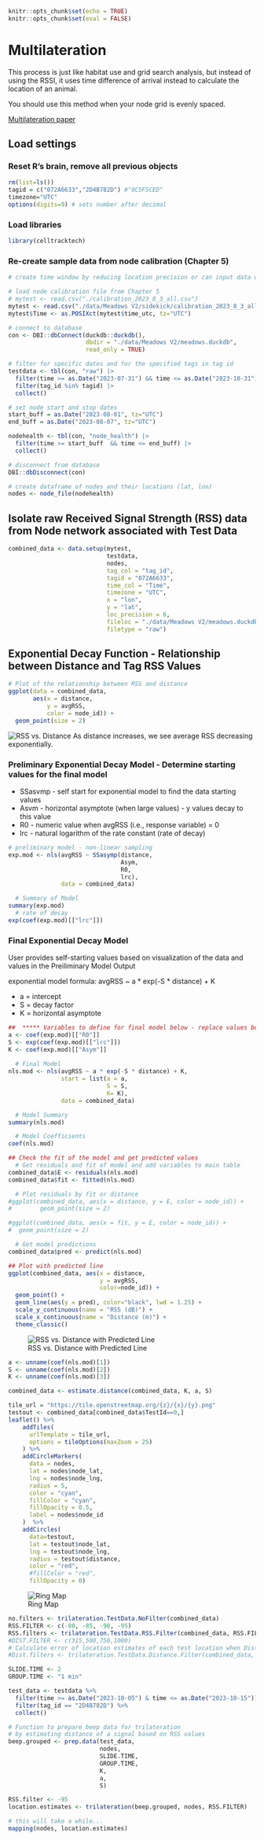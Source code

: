 ```r
knitr::opts_chunk$set(echo = TRUE)
knitr::opts_chunk$set(eval = FALSE)
```

# Multilateration
This process is just like habitat use and grid search analysis, but instead of using the RSSI, it uses time difference of arrival instead to calculate the location of an animal.

You should use this method when your node grid is evenly spaced.

[Multilateration paper](https://pubmed.ncbi.nlm.nih.gov/35169450/)

## Load settings

### Reset R's brain, remove all previous objects
```r
rm(list=ls())
tagid = c("072A6633","2D4B782D") #"0C5F5CED"
timezone="UTC"
options(digits=9) # sets number after decimal
```

### Load libraries
```r
library(celltracktech)
```

### Re-create sample data from node calibration (Chapter 5)
```r
# create time window by reducing location precision or can input data with TestId column (user-defined window)

# load node calibration file from Chapter 5
# mytest <- read.csv("./calibration_2023_8_3_all.csv")
mytest <- read.csv("./data/Meadows V2/sidekick/calibration_2023_8_3_all.csv")
mytest$Time <- as.POSIXct(mytest$time_utc, tz="UTC")

# connect to database
con <- DBI::dbConnect(duckdb::duckdb(), 
                      dbdir = "./data/Meadows V2/meadows.duckdb", 
                      read_only = TRUE)

# filter for specific dates and for the specified tags in tag id
testdata <- tbl(con, "raw") |> 
  filter(time >= as.Date("2023-07-31") && time <= as.Date("2023-10-31")) |>
  filter(tag_id %in% tagid) |>
  collect()

# set node start and stop dates
start_buff = as.Date("2023-08-01", tz="UTC")
end_buff = as.Date("2023-08-07", tz="UTC")

nodehealth <- tbl(con, "node_health") |>
  filter(time >= start_buff  && time <= end_buff) |>
  collect()

# disconnect from database
DBI::dbDisconnect(con)

# create dataframe of nodes and their locations (lat, lon)
nodes <- node_file(nodehealth)
```

## Isolate raw Received Signal Strength (RSS) data from Node network associated with Test Data
```r
combined_data <- data.setup(mytest, 
                            testdata, 
                            nodes, 
                            tag_col = "tag_id", 
                            tagid = "072A6633", 
                            time_col = "Time",
                            timezone = "UTC",
                            x = "lon",
                            y = "lat", 
                            loc_precision = 6, 
                            fileloc = "./data/Meadows V2/meadows.duckdb", 
                            filetype = "raw")
```

## Exponential Decay Function - Relationship between Distance and Tag RSS Values
```r
# Plot of the relationship between RSS and distance
ggplot(data = combined_data, 
       aes(x = distance, 
           y = avgRSS, 
           color = node_id)) + 
  geom_point(size = 2)
```
![RSS vs. Distance](images/multilateration_rss_vs_distance.png)
As distance increases, we see average RSS decreasing exponentially.

### Preliminary Exponential Decay Model - Determine starting values for the final model

* SSasvmp - self start for exponential model to find the data starting values
* Asvm - horizontal asymptote (when large values) - y values decay to this value
* R0 - numeric value when avgRSS (i.e., response variable) = 0
* lrc - natural logarithm of the rate constant (rate of decay)

```r
# preliminary model - non-linear sampling
exp.mod <- nls(avgRSS ~ SSasymp(distance, 
                                Asym, 
                                R0, 
                                lrc), 
               data = combined_data)

  # Summary of Model
summary(exp.mod)
  # rate of decay
exp(coef(exp.mod)[["lrc"]])
```

### Final Exponential Decay Model

User provides self-starting values based on visualization of the data and values in the Preiliminary Model Output

exponential model formula: avgRSS ~ a * exp(-S * distance) + K

* a = intercept
* S = decay factor
* K = horizontal asymptote

```r
##  ***** Variables to define for final model below - replace values below with values from exp.mod ****  ## 
a <- coef(exp.mod)[["R0"]]
S <- exp(coef(exp.mod)[["lrc"]])
K <- coef(exp.mod)[["Asym"]]
  
  # Final Model
nls.mod <- nls(avgRSS ~ a * exp(-S * distance) + K, 
               start = list(a = a, 
                            S = S, 
                            K= K), 
               data = combined_data)

  # Model Summary
summary(nls.mod)

  # Model Coefficients 
coef(nls.mod)

## Check the fit of the model and get predicted values
  # Get residuals and fit of model and add variables to main table
combined_data$E <- residuals(nls.mod)
combined_data$fit <- fitted(nls.mod)

  # Plot residuals by fit or distance
#ggplot(combined_data, aes(x = distance, y = E, color = node_id)) +
#        geom_point(size = 2)

#ggplot(combined_data, aes(x = fit, y = E, color = node_id)) +
#  geom_point(size = 2)

  # Get model predictions
combined_data$pred <- predict(nls.mod)

## Plot with predicted line
ggplot(combined_data, aes(x = distance,
                          y = avgRSS, 
                          color=node_id)) + 
  geom_point() +
  geom_line(aes(y = pred), color="black", lwd = 1.25) +
  scale_y_continuous(name = "RSS (dB)") +
  scale_x_continuous(name = "Distance (m)") +
  theme_classic()
```
![RSS vs. Distance with Predicted Line](images/multilateration_predicted_line.png)

```r
a <- unname(coef(nls.mod)[1])
S <- unname(coef(nls.mod)[2])
K <- unname(coef(nls.mod)[3])

combined_data <- estimate.distance(combined_data, K, a, S)

tile_url = "https://tile.openstreetmap.org/{z}/{x}/{y}.png"
testout <- combined_data[combined_data$TestId==0,]
leaflet() %>%
    addTiles(
      urlTemplate = tile_url,
      options = tileOptions(maxZoom = 25)
    ) %>%
    addCircleMarkers(
      data = nodes,
      lat = nodes$node_lat,
      lng = nodes$node_lng,
      radius = 5,
      color = "cyan",
      fillColor = "cyan",
      fillOpacity = 0.5,
      label = nodes$node_id
    )  %>%
    addCircles(
      data=testout, 
      lat = testout$node_lat,
      lng = testout$node_lng,
      radius = testout$distance,
      color = "red",
      #fillColor = "red",
      fillOpacity = 0)
```
![Ring Map](images/multilateration_rings_map.png)

```r
no.filters <- trilateration.TestData.NoFilter(combined_data)
RSS.FILTER <- c(-80, -85, -90, -95)
RSS.filters <- trilateration.TestData.RSS.Filter(combined_data, RSS.FILTER)
#DIST.FILTER <- c(315,500,750,1000)
# Calculate error of location estimates of each test location when Distance filters are applied prior to trilateration 
#Dist.filters <- trilateration.TestData.Distance.Filter(combined_data, DIST.FILTER)

SLIDE.TIME <- 2
GROUP.TIME <- "1 min"

test_data <- testdata %>%
  filter(time >= as.Date("2023-10-05") & time <= as.Date("2023-10-15")) %>%
  filter(tag_id == "2D4B782D") %>%
  collect()

# Function to prepare beep data for trilateration 
# by estimating distance of a signal based on RSS values
beep.grouped <- prep.data(test_data,
                          nodes,
                          SLIDE.TIME,
                          GROUP.TIME,
                          K, 
                          a, 
                          S) 

RSS.filter <- -95
location.estimates <- trilateration(beep.grouped, nodes, RSS.FILTER)

# this will take a while...
mapping(nodes, location.estimates)
```
